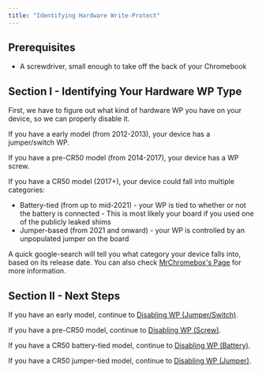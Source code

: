 ```yaml
---
title: "Identifying Hardware Write-Protect"
---
```


## Prerequisites

- A screwdriver, small enough to take off the back of your Chromebook

## Section I - Identifying Your Hardware WP Type

First, we have to figure out what kind of hardware WP you have on your device, so we can properly disable it.

If you have a early model (from 2012-2013), your device has a jumper/switch WP.

If you have a pre-CR50 model (from 2014-2017), your device has a WP screw.

If you have a CR50 model (2017+), your device could fall into multiple categories:
- Battery-tied (from up to mid-2021) - your WP is tied to whether or not the battery is connected - This is most likely your board if you used one of the publicly leaked shims
- Jumper-based (from 2021 and onward) - your WP is controlled by an unpopulated jumper on the board

A quick google-search will tell you what category your device falls into, based on its release date. You can also check [MrChromebox's Page](https://mrchromebox.tech/#devices) for more information.

## Section II - Next Steps

If you have an early model, continue to [Disabling WP (Jumper/Switch)](disable-wp-switch).

If you have a pre-CR50 model, continue to [Disabling WP (Screw)](disable-wp-screw).

If you have a CR50 battery-tied model, continue to [Disabling WP (Battery)](disable-wp-battery).

If you have a CR50 jumper-tied model, continue to [Disabling WP (Jumper)](disable-wp-jumper).